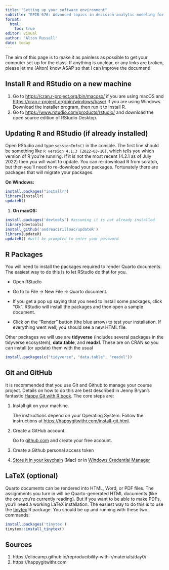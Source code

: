 ```yaml
---
title: "Setting up your software environment"
subtitle: "EPIB 676: Advanced topics in decision-analytic modeling for health"
format:
  html:
    toc: true
editor: visual
author: 'Alton Russell'
date: today
---
```


The aim of this page is to make it as painless as possible to get your computer set up for the class. If anything is unclear, or any links are broken, please let me (Alton) know ASAP so that I can improve the document!

## Install R and RStudio on a new machine

1.  Go to <https://cran.r-project.org/bin/macosx/> if you are using macOS and <https://cran.r-project.org/bin/windows/base/> if you are using Windows. Download the installer program, then run it to install R.
2.  Go to <https://www.rstudio.com/products/rstudio/> and download the open source edition of RStudio Desktop.

## Updating R and RStudio (if already installed)

Open RStudio and type `sessionInfo()` in the console. The first line should be something like `R version 4.1.3 (2022-03-10)`, which tells you which version of R you're running. If it is not the most recent (4.2.1 as of July 2022) then you will want to update. You can re-download R from scratch, but then you'll need to re-download your packages. Fortunately there are packages that will migrate your packages.

**On Windows:**

``` r
install.packages("installr")
library(installr)
updateR()
```

1.  **On macOS:**

``` r
install.packages('devtools') #assuming it is not already installed
library(devtools)
install_github('andreacirilloac/updateR')
library(updateR)
updateR() #will be prompted to enter your password
```

## R Packages

You will need to install the packages required to render Quarto documents. The easiest way to do this is to let RStudio do that for you.

-   Open RStudio

-   Go to to File -\> New File -\> Quarto document.

-   If you get a pop up saying that you need to install some packages, click "Ok". RStudio will install the packages and then open a sample document.

-   Click on the "Render" button (the blue arrow) to test your installation. If everything went well, you should see a new HTML file.

Other packages we will use are **tidyverse** (includes several packages in the tidyverse ecosystem), **data.table**, and **readxl**. These are on CRAN so you can install (or update) them with the usual

``` r
install.packages(c("tidyverse", "data.table", "readxl"))
```

## Git and GitHub

It is recommended that you use Git and Github to manage your course project. Details on how to do this are best described in Jenny Bryan's fantastic [Happy Git with R book](https://happygitwithr.com/install-intro.html). The core steps are:

1.  Install git on your machine.

    The instructions depend on your Operating System. Follow the instructions at <https://happygitwithr.com/install-git.html>.

2.  Create a GitHub account.

    Go to [github.com](github.com) and create your free account.

3.  Create a Github personal access token

4.  [Store it in your keychain](https://docs.github.com/en/get-started/getting-started-with-git/updating-credentials-from-the-macos-keychain) (Mac) or in [Windows Credential Manager](https://kwilson.io/blog/use-windows-credential-store-for-git-to-remember-your-login-for-tfs-bitbucket-and-such/)

## LaTeX (optional)

Quarto documents can be rendered into HTML, Word, or PDF files. The assignments you turn in will be Quarto-generated HTML documents (like the one you're currently reading). But if you want to be able to make PDFs, you'll need a working LaTeX installation. The easiest way to do this is to use the [tinytex](https://yihui.org/tinytex/) R package. You should be up and running with these two commands:

``` r
install.packages('tinytex')
tinytex::install_tinytex()
```

## Sources

1.  https://eliocamp.github.io/reproducibility-with-r/materials/day0/
2.  https://happygitwithr.com
